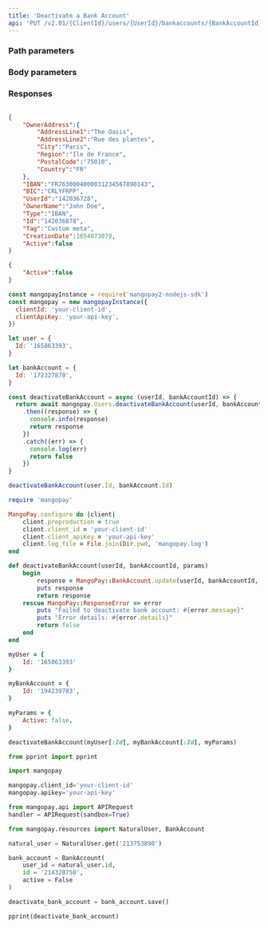 ```yaml
---
title: 'Deactivate a Bank Account'  
api: 'PUT /v2.01/{ClientId}/users/{UserId}/bankaccounts/{BankAccountId}'  
---
```


  

### Path parameters  

<UserId1 />  

<BankAccountId />  

### Body parameters  

<Active />  

### Responses  

<AccordionGroup><Accordion title="200 - IBAN-type Bank Account example">  

<OwnerAddressResponse />  

<IBANResponse />  

<BICResponse />  

<UserId1Response />  

<OwnerNameResponse />  

<Type5Response />  

<IdResponse />  

<Tag4Response />  

<CreationDateResponse />  

<ActiveResponse /></Accordion></AccordionGroup>  

<ResponseExample>  

```json 200 - IBAN-type Bank Account example  

{
    "OwnerAddress":{
        "AddressLine1":"The Oasis",
        "AddressLine2":"Rue des plantes",
        "City":"Paris",
        "Region":"Ile de France",
        "PostalCode":"75010",
        "Country":"FR"
    },
    "IBAN":"FR7630004000031234567890143",
    "BIC":"CRLYFRPP",
    "UserId":"142036728",
    "OwnerName":"John Doe",
    "Type":"IBAN",
    "Id":"142036878",
    "Tag":"Custom meta",
    "CreationDate":1654073079,
    "Active":false
}  
 ```  

</ResponseExample>  

<RequestExample>  
  
```json REST  
{
    "Active":false
}  
```  

  
```javascript NodeJS  
const mangopayInstance = require('mangopay2-nodejs-sdk')
const mangopay = new mangopayInstance({
  clientId: 'your-client-id',
  clientApiKey: 'your-api-key',
})

let user = {
  Id: '165863393',
}

let bankAccount = {
  Id: '172327870',
}

const deactivateBankAccount = async (userId, bankAccountId) => {
  return await mangopay.Users.deactivateBankAccount(userId, bankAccountId)
    .then((response) => {
      console.info(response)
      return response
    })
    .catch((err) => {
      console.log(err)
      return false
    })
}

deactivateBankAccount(user.Id, bankAccount.Id)  
```  

  
```ruby Ruby  
require 'mangopay'

MangoPay.configure do |client|
    client.preproduction = true
    client.client_id = 'your-client-id'
    client.client_apiKey = 'your-api-key'
    client.log_file = File.join(Dir.pwd, 'mangopay.log')
end

def deactivateBankAccount(userId, bankAccountId, params)
    begin
        response = MangoPay::BankAccount.update(userId, bankAccountId, params)
        puts response
        return response
    rescue MangoPay::ResponseError => error
        puts "Failed to deactivate bank account: #{error.message}"
        puts "Error details: #{error.details}"
        return false
    end
end

myUser = {
    Id: '165863393'
}

myBankAccount = {
    Id: '194239783',
}

myParams = {
    Active: false,
}

deactivateBankAccount(myUser[:Id], myBankAccount[:Id], myParams)  
```  

  
```python Python  
from pprint import pprint

import mangopay

mangopay.client_id='your-client-id'
mangopay.apikey='your-api-key'

from mangopay.api import APIRequest
handler = APIRequest(sandbox=True)

from mangopay.resources import NaturalUser, BankAccount

natural_user = NaturalUser.get('213753890')

bank_account = BankAccount(
    user_id = natural_user.id,
    id = '214328750',
    active = False
)

deactivate_bank_account = bank_account.save()

pprint(deactivate_bank_account)  
```  

  
</RequestExample>